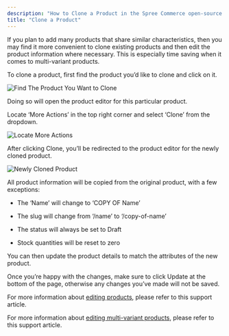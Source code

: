 ```yaml
---
description: "How to Clone a Product in the Spree Commerce open-source eCommerce platform"
title: "Clone a Product"
---
```


If you plan to add many products that share similar characteristics, then you may find it more convenient to clone existing products and then edit the product information where necessary. This is especially time saving when it comes to multi-variant products.

To clone a product, first find the product you’d like to clone and click on it.

<img alt="Find The Product You Want to Clone" classname="block dark:hidden" src="https://vendo-production-res.cloudinary.com/image/upload/w_1920/q_auto/v1733828525/docs/Products/Clone%20a%20Product/2.1.4.1_Cloning_Products_-_Find_The_Product_You_Want_to_Clone_ou9hg4.png" />

Doing so will open the product editor for this particular product.

Locate ‘More Actions’ in the top right corner and select ‘Clone’ from the dropdown.

<img alt="Locate More Actions" classname="block dark:hidden" src="https://vendo-production-res.cloudinary.com/image/upload/w_1920/q_auto/v1733828525/docs/Products/Clone%20a%20Product/2.1.4.2_Cloning_Products_-_Locate_More_Actions_oyr6bx.png" />

After clicking Clone, you’ll be redirected to the product editor for the newly cloned product.

<img alt="Newly Cloned Product" classname="block dark:hidden" src="https://vendo-production-res.cloudinary.com/image/upload/w_1920/q_auto/v1733828525/docs/Products/Clone%20a%20Product/2.1.4.3_Cloning_Products_-_Newly_Cloned_Product_srkexm.png" />

All product information will be copied from the original product, with a few exceptions:

* The ‘Name’ will change to ‘COPY OF Name’

* The slug will change from ‘/name’ to ‘/copy-of-name’

* The status will always be set to Draft

* Stock quantities will be reset to zero

You can then update the product details to match the attributes of the new product.

Once you’re happy with the changes, make sure to click Update at the bottom of the page, otherwise any changes you’ve made will not be saved.

For more information about [editing products](https://spreecommerce.org/docs/user/products/editing-products), please refer to this support article.

For more information about [editing multi-variant products](https://spreecommerce.org/docs/user/products/editing-multi-variant-products), please refer to this support article.